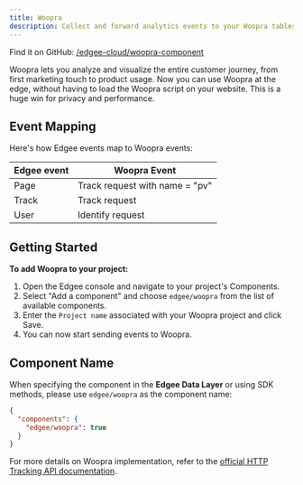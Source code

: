 ```yaml
---
title: Woopra
description: Collect and forward analytics events to your Woopra tables, now at the edge.
---
```



<EdgeeSdk />

Find it on GitHub: [<Icon icon="github" iconType="solid" /> /edgee-cloud/woopra-component](https://github.com/edgee-cloud/woopra-component)

Woopra lets you analyze and visualize the entire customer journey, from first marketing touch to product usage.
Now you can use Woopra at the edge, without having to load the Woopra script on your website.
This is a huge win for privacy and performance.

## Event Mapping

Here's how Edgee events map to Woopra events:

| Edgee event | Woopra Event                   |
|-------------|--------------------------------|
| Page        | Track request with name = "pv" |
| Track       | Track request                  |
| User        | Identify request               |

## Getting Started

**To add Woopra to your project:**

1. Open the Edgee console and navigate to your project's Components.
2. Select "Add a component" and choose `edgee/woopra` from the list of available components.
3. Enter the `Project name` associated with your Woopra project and click Save.
4. You can now start sending events to Woopra.

## Component Name

When specifying the component in the **Edgee Data Layer** or using SDK methods, please use `edgee/woopra` as the component name:

```json
{
  "components": {
    "edgee/woopra": true
  }
}
```

For more details on Woopra implementation, refer to the 
[official HTTP Tracking API documentation](https://docs.woopra.com/reference/intro-http-tracking).
